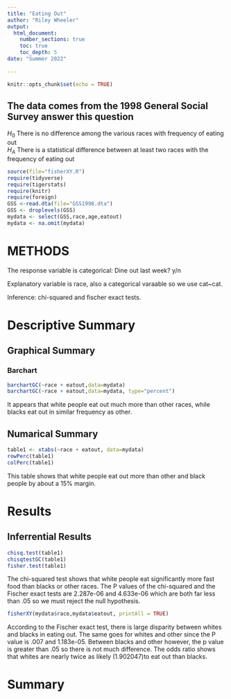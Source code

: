 ```yaml
---
title: "Eating Out"
author: "Riley Wheeler"
output: 
  html_document:
    number_sections: true
    toc: true
    toc_depth: 5
date: "Summer 2022"    
    
---
```


```r
knitr::opts_chunk$set(echo = TRUE)
```

## The data comes from the 1998 General Social Survey answer this question

$H_0$ There is no difference among the various races with frequency of eating out  
$H_A$ There is a statistical difference between at least two races with the frequency of eating out  


```r
source(file="fisherXY.R")
require(tidyverse)
require(tigerstats)
require(knitr)
require(foreign)
GSS <-read.dta(file="GSS1998.dta")
GSS <- droplevels(GSS)
mydata <- select(GSS,race,age,eatout)
mydata <- na.omit(mydata)
```

# METHODS 

The response variable is categorical: Dine out last week? y/n

Explanatory variable is race, also a categorical varaable so we use cat~cat.

Inference: chi-squared and fischer exact tests.

# Descriptive Summary

## Graphical Summary

### Barchart

```r
barchartGC(~race + eatout,data=mydata)
barchartGC(~race + eatout,data=mydata, type="percent")

```

It appears that white people eat out much more than other races, while blacks eat out in similar frequency as other.

## Numarical Summary

```r
table1 <- xtabs(~race + eatout, data=mydata)
rowPerc(table1)
colPerc(table1)
```

This table shows that white people eat out more than other and black people by about a 15% margin.

# Results

## Inferrential Results

```r
chisq.test(table1)
chisqtestGC(table1)
fisher.test(table1)
```

The chi-squared test shows that white people eat significantly more fast food than blacks or other races. The P values of the chi-squared and the Fischer exact tests are 2.287e-06 and 4.633e-06 which are both far less than .05 so we must reject the null hypothesis. 

```r
fisherXY(mydata$race,mydata$eatout, printAll = TRUE)
```
According to the Fischer exact test, there is large disparity between whites and blacks in eating out. The same goes for whites and other since the P value is .007 and 1.183e-05. Between blacks and other however, the p value is greater than .05 so there is not much difference. The odds ratio shows that whites are nearly twice as likely (1.902047)to eat out than blacks. 

# Summary





